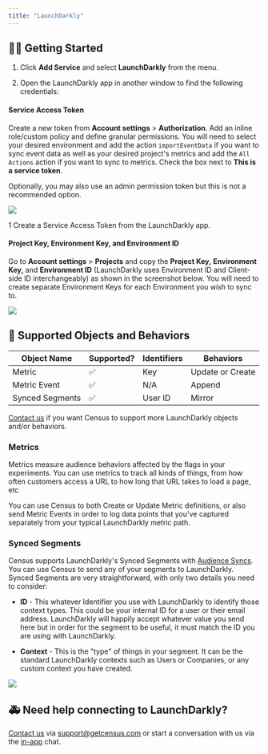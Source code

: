 ```yaml
---
title: "LaunchDarkly"
---
```


## 🏃‍♀️ Getting Started

1. Click **Add Service** and select **LaunchDarkly** from the menu.

2. Open the LaunchDarkly app in another window to find the following credentials:

#### Service Access Token

Create a new token from **Account settings** \> **Authorization**. Add an inline role/custom policy and define granular permissions. You will need to select your desired environment and add the action `importEventData` if you want to sync event data as well as your desired project's metrics and add the `All Actions` action if you want to sync to metrics. Check the box next to **This is a service token**.

Optionally, you may also use an admin permission token but this is not a recommended option.

![](/images/destinations/LaunchDarkly%20(6).png)

1 Create a Service Access Token from the LaunchDarkly app.

#### Project Key, Environment Key, and Environment ID

Go to **Account settings** \> **Projects** and copy the **Project Key,** **Environment Key,** and **Environment ID** (LaunchDarkly uses Environment ID and Client-side ID interchangeably) as shown in the screenshot below. You will need to create separate Environment Keys for each Environment you wish to sync to.

![](/images/destinations/LaunchDarkly%20(5).png)

## 🔀 Supported Objects and Behaviors

| **Object Name** | **Supported?** | **Identifiers** | **Behaviors**    |
| --------------- | -------------- | --------------- | ---------------- |
| Metric          | ✅              | Key             | Update or Create |
| Metric Event    | ✅              | N/A             | Append           |
| Synced Segments | ✅              | User ID         | Mirror           |

[Contact us](mailto:support@getcensus.com) if you want Census to support more LaunchDarkly objects and/or behaviors.

### Metrics

Metrics measure audience behaviors affected by the flags in your experiments. You can use metrics to track all kinds of things, from how often customers access a URL to how long that URL takes to load a page, etc

You can use Census to both Create or Update Metric definitions, or also send Metric Events in order to log data points that you've captured separately from your typical LaunchDarkly metric path.

### Synced Segments

Census supports LaunchDarkly's Synced Segments with [Audience Syncs](/basics/core-concept/audience-syncs). You can use Census to send any of your segments to LaunchDarkly. Synced Segments are very straightforward, with only two details you need to consider:

* **ID** \- This whatever Identifier you use with LaunchDarkly to identify those context types. This could be your internal ID for a user or their email address. LaunchDarkly will happily accept whatever value you send here but in order for the segment to be useful, it must match the ID you are using with LaunchDarkly.

* **Context** \- This is the "type" of things in your segment. It can be the standard LaunchDarkly contexts such as Users or Companies, or any custom context you have created.

![](/images/destinations/LaunchDarkly%20(2).png)

## 🚑 Need help connecting to LaunchDarkly?

[Contact us](mailto:support@getcensus.com) via support@getcensus.com or start a conversation with us via the [in-app](https://app.getcensus.com) chat.